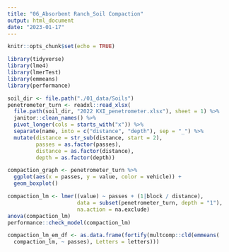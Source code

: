 ```yaml
---
title: "06_Absorbent Ranch_Soil Compaction"
output: html_document
date: "2023-01-17"
---
```


```r
knitr::opts_chunk$set(echo = TRUE)
```



```r

library(tidyverse)
library(lme4)
library(lmerTest)
library(emmeans)
library(performance)

```



```r

soil_dir <- file.path("./01_data/Soils")
penetrometer_turn <- readxl::read_xlsx(
  file.path(soil_dir, "2022 KXI_penetrometer.xlsx"), sheet = 1) %>%
  janitor::clean_names() %>%
  pivot_longer(cols = starts_with("x")) %>%
  separate(name, into = c("distance", "depth"), sep = "_") %>%
  mutate(distance = str_sub(distance, start = 2),
         passes = as.factor(passes),
         distance = as.factor(distance),
         depth = as.factor(depth))

```




```r

compaction_graph <- penetrometer_turn %>%
  ggplot(aes(x = passes, y = value, color = vehicle)) +
  geom_boxplot()

compaction_lm <- lmer((value) ~ passes + (1|block / distance), 
                      data = subset(penetrometer_turn, depth = "1"), 
                      na.action = na.exclude)
anova(compaction_lm)
performance::check_model(compaction_lm)

compaction_lm_em_df <- as.data.frame(fortify(multcomp::cld(emmeans(
  compaction_lm, ~ passes), Letters = letters)))

```

